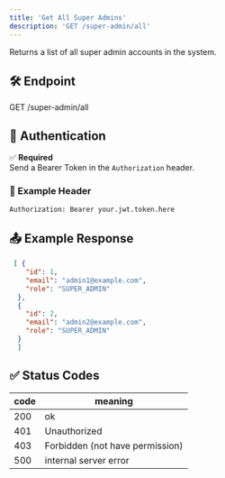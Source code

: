 ```yaml
---
title: 'Get All Super Admins'
description: 'GET /super-admin/all'
---
```


Returns a list of all super admin accounts in the system.

## 🛠️ Endpoint

GET /super-admin/all


## 🔐 Authentication

✅ **Required**  
Send a Bearer Token in the `Authorization` header.

### 🔑 Example Header

```http
Authorization: Bearer your.jwt.token.here
```

## 📤 Example Response

```json
 [ {
    "id": 1,
    "email": "admin1@example.com",
    "role": "SUPER_ADMIN"
  },
  {
    "id": 2,
    "email": "admin2@example.com",
    "role": "SUPER_ADMIN"
  }
  ]
```

## ✅ Status Codes

| code | meaning               |
| ---- | --------------------- |
| 200  | ok                    |
| 401  | Unauthorized                  |
| 403  | Forbidden (not have permission)                   |
| 500  | internal server error |

